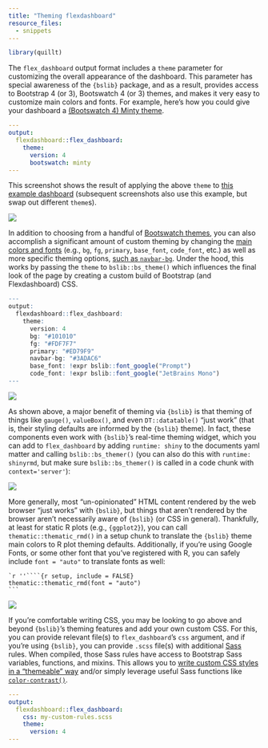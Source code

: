 ```yaml
---
title: "Theming flexdashboard"
resource_files:
  - snippets
---
```


```r
library(quillt)
```
  
The `flex_dashboard` output format includes a `theme` parameter for customizing the overall appearance of the dashboard. This parameter has special awareness of the `{bslib}` package, and as a result, provides access to Bootstrap 4 (or 3), Bootswatch 4  (or 3) themes, and makes it very easy to customize main colors and fonts. For example, here's how you could give your dashboard a [(Bootswatch 4) Minty theme](https://bootswatch.com/minty/).

```yaml
---
output:
  flexdashboard::flex_dashboard:
    theme: 
      version: 4
      bootswatch: minty
---
```

This screenshot shows the result of applying the above `theme` to [this example dashboard](https://gist.github.com/cpsievert/04bedbe9af652fab8c24a5e5eee0d721) (subsequent screenshots also use this example, but swap out different `theme`s).

![](images/theme-minty.png){.snippet}

In addition to choosing from a handful of [Bootswatch themes](https://bootswatch.com/), you can also accomplish a significant amount of custom theming by changing the [main colors and fonts](https://rstudio.github.io/bslib/articles/theming.html#main-colors-fonts) (e.g., `bg`, `fg`, `primary`, `base_font`, `code_font`, etc.) as well as more specific theming options, [such as `navbar-bg`](https://rstudio.github.io/bslib/articles/bs4-variables.html#navbar-bg). Under the hood, this works by passing the `theme` to `bslib::bs_theme()` which influences the final look of the page by creating a custom build of Bootstrap (and Flexdashboard) CSS.

```r
---
output:
  flexdashboard::flex_dashboard:
    theme:
      version: 4
      bg: "#101010"
      fg: "#FDF7F7" 
      primary: "#ED79F9"
      navbar-bg: "#3ADAC6"
      base_font: !expr bslib::font_google("Prompt")
      code_font: !expr bslib::font_google("JetBrains Mono")
---
```

![](images/theme-dark.png){.snippet}

As shown above, a major benefit of theming via `{bslib}` is that theming of things like `gauge()`, `valueBox()`, and even `DT::datatable()` "just work" (that is, their styling defaults are informed by the `{bslib}` theme). In fact, these components even work with `{bslib}`'s real-time theming widget, which you can add to `flex_dashboard` by adding `runtime: shiny` to the documents yaml matter and calling `bslib::bs_themer()` (you can also do this with `runtime: shinyrmd`, but make sure `bslib::bs_themer()` is called in a code chunk with `context='server'`):

![](images/real-time.gif){.snippet}


More generally, most "un-opinionated" HTML content rendered by the web browser "just works" with `{bslib}`, but things that aren't rendered by the browser aren't necessarily aware of `{bslib}` (or CSS in general). Thankfully, at least for static R plots (e.g., `{ggplot2}`), you can call `thematic::thematic_rmd()` in a setup chunk to translate the `{bslib}` theme main colors to R plot theming defaults. Additionally, if you're using Google Fonts, or some other font that you've registered with R, you can safely include `font = "auto"` to translate fonts as well:

````
`r ''````{r setup, include = FALSE}
thematic::thematic_rmd(font = "auto")
```
````

![](images/theme-plot.png){.snippet}

If you're comfortable writing CSS, you may be looking to go above and beyond `{bslib}`'s theming features and add your own custom CSS. For this, you can provide relevant file(s) to `flex_dashboard`'s `css` argument, and if you're using `{bslib}`, you can provide `.scss` file(s) with additional [Sass](https://sass-lang.com/) rules. When compiled, those Sass rules have access to Bootstrap Sass variables, functions, and mixins. This allows you to [write custom CSS styles in a "themeable" way](https://rstudio.github.io/bslib/articles/theming.html#a-basic-themeable-component) and/or simply leverage useful Sass functions like [`color-contrast()`](https://github.com/rstudio/bslib/blob/df10a878e0e9d1e42c83b4c2101bc8d9f00ad314/inst/sass-utils/color-contrast.scss#L9).

```yaml
---
output:
  flexdashboard::flex_dashboard:
    css: my-custom-rules.scss
    theme: 
      version: 4
---
```
